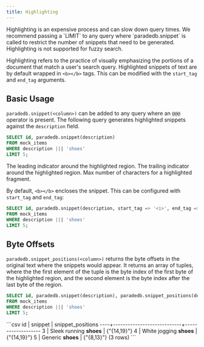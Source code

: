 ```yaml
---
title: Highlighting
---
```


<Note>
Highlighting is an expensive process and can slow down query times.
We recommend passing a `LIMIT` to any query where `paradedb.snippet` is called to restrict the
number of snippets that need to be generated.
</Note>

<Note>
Highlighting is not supported for fuzzy search.
</Note>

Highlighting refers to the practice of visually emphasizing the portions of a document that match a user's
search query. Highlighted snippets of text are by default wrapped in `<b></b>` tags. This can
be modified with the `start_tag` and `end_tag` arguments.

## Basic Usage

`paradedb.snippet(<column>)` can be added to any query where an `@@@` operator is present.
The following query generates highlighted snippets against the `description` field.

```sql
SELECT id, paradedb.snippet(description)
FROM mock_items
WHERE description ||| 'shoes'
LIMIT 5;
```

<ParamField body="start_tag" default="<b>">
  The leading indicator around the highlighted region.
</ParamField>
<ParamField body="end_tag" default="</b>">
  The trailing indicator around the highlighted region.
</ParamField>
<ParamField body="max_num_chars" default={150}>
  Max number of characters for a highlighted fragment.
</ParamField>

By default, `<b></b>` encloses the snippet. This can be configured with `start_tag` and `end_tag`:

```sql
SELECT id, paradedb.snippet(description, start_tag => '<i>', end_tag => '</i>')
FROM mock_items
WHERE description ||| 'shoes'
LIMIT 5;
```

## Byte Offsets

`paradedb.snippet_positions(<column>)` returns the byte offsets in the original text where the snippets would appear. It returns an array of
tuples, where the the first element of the tuple is the byte index of the first byte of the highlighted region, and the second element is the byte index after the last byte of the region.

```sql
SELECT id, paradedb.snippet(description), paradedb.snippet_positions(description)
FROM mock_items
WHERE description ||| 'shoes'
LIMIT 5;
```

<Accordion title="Expected Response">
```csv
 id |          snippet           | snippet_positions
----+----------------------------+-------------------
  3 | Sleek running <b>shoes</b> | {"{14,19}"}
  4 | White jogging <b>shoes</b> | {"{14,19}"}
  5 | Generic <b>shoes</b>       | {"{8,13}"}
(3 rows)
```
</Accordion>
